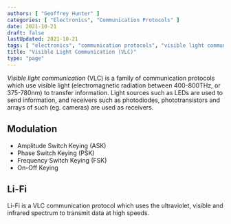```yaml
---
authors: [ "Geoffrey Hunter" ]
categories: [ "Electronics", "Communication Protocols" ]
date: 2021-10-21
draft: false
lastUpdated: 2021-10-21
tags: [ "electronics", "communication protocols", "visible light communication", "VLC" ]
title: "Visible Light Communication (VLC)"
type: "page"
---
```



<WarningIsNotes />

_Visible light communication_ (VLC) is a family of communication protocols which use visible light (electromagnetic radiation between 400-800THz, or 375-780nm) to transfer information. Light sources such as LEDs are used to send information, and receivers such as photodiodes, phototransistors and arrays of such (eg. cameras) are used as receivers.

## Modulation

* Amplitude Switch Keying (ASK)
* Phase Switch Keying (PSK)
* Frequency Switch Keying (FSK)
* On-Off Keying

## Li-Fi

Li-Fi is a VLC communication protocol which uses the ultraviolet, visible and infrared spectrum to transmit data at high speeds.
